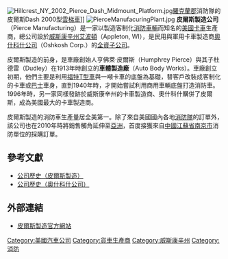 [[File:Hillcrest_NY_2002_Pierce_Dash_Midmount_Platform.jpg|thumb]][[羅克蘭郡_(紐約州)|羅克蘭郡]]消防隊的皮爾斯Dash 2000型[[雲梯車|雲梯車]]]]
[[File:PierceManufacuringPlant.jpg|thumb]]
'''皮爾斯製造公司'''（Pierce Manufacturing）是一家以製造客制化[[消防車|消防車輛]]而知名的[[美國|美國]][[卡車|卡車]]生產商，總公司設於[[威斯康辛州|威斯康辛州]][[艾波頓|艾波頓]]（Appleton, WI），是民用與軍用卡車製造商[[奧什科什公司|奧什科什公司]]（Oshkosh Corp.）的[[子公司|全資子公司]]。

皮爾斯製造的前身，是車廠創始人亨佛萊·皮爾斯（Humphrey Pierce）與其子杜德雷（Dudley）在1913年時創立的'''車體製造廠'''（Auto Body Works）。車廠創立初期，他們主要是利用[[福特T型車|福特T型車]]與一噸卡車的底盤為基礎，替客戶改裝成客制化的卡車或[[巴士|巴士]]車身，直到1940年時，才開始嘗試利用商用車輛底盤打造消防車。1996年時，另一家同樣發跡於威斯康辛州的卡車製造商、奧什科什購併了皮爾斯，成為美國最大的卡車製造商。

皮爾斯製造的消防車生產量居全美第一。除了來自美國國內各地[[消防隊|消防隊]]的訂單外，該公司也在2010年時將銷售觸角延伸至[[亞洲|亞洲]]，首度接獲來自[[中華人民共和國|中國]][[江蘇省|江蘇省]][[南京市|南京市]]消防單位的採購訂單。

==參考文獻==
* [https://web.archive.org/web/20110912184449/http://www.piercemfg.com/en/pierce/history.aspx 公司歷史（皮爾斯製造）]{{en}}
* [https://web.archive.org/web/20090318140231/http://www.oshkoshcorporation.com/about/company_history~timeline.cfm 公司歷史（奧什科什公司）]{{en}}

==外部連結==
* [http://www.piercemfg.com/ 皮爾斯製造官方網站] {{Wayback|url=http://www.piercemfg.com/ |date=20210424165645 }}{{en}}

{{company-stub}}

{{DEFAULTSORT:Pierce}}
[[Category:美國汽車公司|Category:美國汽車公司]]
[[Category:貨車生產商|Category:貨車生產商]]
[[Category:威斯康辛州|Category:威斯康辛州]]
[[Category:消防|Category:消防]]